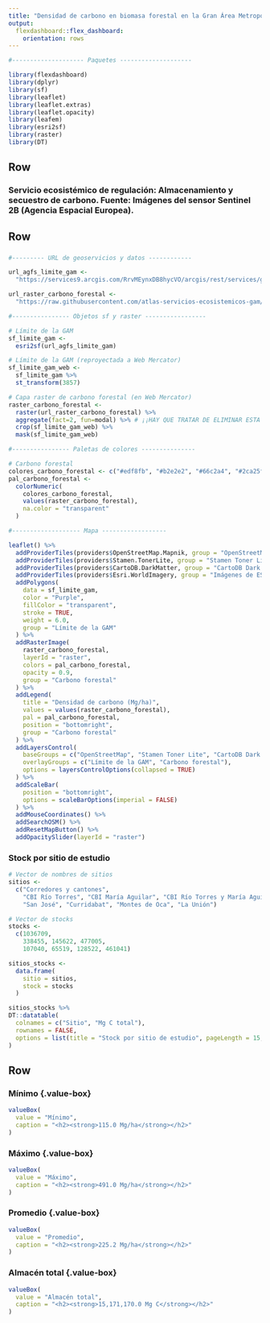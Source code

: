 ```yaml
---
title: "Densidad de carbono en biomasa forestal en la Gran Área Metropolitana"
output: 
  flexdashboard::flex_dashboard:
    orientation: rows
---
```


```r
#-------------------- Paquetes --------------------

library(flexdashboard)
library(dplyr)
library(sf)
library(leaflet)
library(leaflet.extras)
library(leaflet.opacity)
library(leafem)
library(esri2sf)
library(raster)
library(DT)

```

Row {data-height=10}
-----------------------------------------------------------------------
### **Servicio ecosistémico de regulación: Almacenamiento y secuestro de carbono. Fuente: Imágenes del sensor Sentinel 2B (Agencia Espacial Europea).**

Row {data-height=800}
-----------------------------------------------------------------------

### {data-width=750}
```r

#--------- URL de geoservicios y datos ------------

url_agfs_limite_gam <-
  "https://services9.arcgis.com/RrvMEynxDB8hycVO/arcgis/rest/services/gam_limite_gam/FeatureServer/0"

url_raster_carbono_forestal <-
  "https://raw.githubusercontent.com/atlas-servicios-ecosistemicos-gam/datos-servicios-ecosistemicos/master/gam/carbono_forestal_gam_web.tif"

#---------------- Objetos sf y raster -----------------

# Límite de la GAM
sf_limite_gam <- 
  esri2sf(url_agfs_limite_gam)

# Límite de la GAM (reproyectada a Web Mercator)
sf_limite_gam_web <- 
  sf_limite_gam %>%
  st_transform(3857)

# Capa raster de carbono forestal (en Web Mercator)
raster_carbono_forestal <-
  raster(url_raster_carbono_forestal) %>%
  aggregate(fact=2, fun=modal) %>% # ¡¡HAY QUE TRATAR DE ELIMINAR ESTA AGRUPACIÓN. PODRÍA FUNCIONAR AL USAR MÁS MEMORIA LINUX!!  
  crop(sf_limite_gam_web) %>%
  mask(sf_limite_gam_web)

#---------------- Paletas de colores ---------------

# Carbono forestal
colores_carbono_forestal <- c("#edf8fb", "#b2e2e2", "#66c2a4", "#2ca25f", "#006d2c")
pal_carbono_forestal <- 
  colorNumeric(
    colores_carbono_forestal, 
    values(raster_carbono_forestal),
    na.color = "transparent"
  )

```

```r

#------------------- Mapa ------------------

leaflet() %>%
  addProviderTiles(providers$OpenStreetMap.Mapnik, group = "OpenStreetMap") %>%
  addProviderTiles(providers$Stamen.TonerLite, group = "Stamen Toner Lite") %>%
  addProviderTiles(providers$CartoDB.DarkMatter, group = "CartoDB Dark Matter") %>%
  addProviderTiles(providers$Esri.WorldImagery, group = "Imágenes de ESRI") %>%
  addPolygons(
    data = sf_limite_gam,
    color = "Purple",
    fillColor = "transparent",
    stroke = TRUE,
    weight = 6.0,
    group = "Límite de la GAM"
  ) %>%
  addRasterImage(
    raster_carbono_forestal, 
    layerId = "raster",    
    colors = pal_carbono_forestal,
    opacity = 0.9,
    group = "Carbono forestal"
  ) %>%  
  addLegend(
    title = "Densidad de carbono (Mg/ha)",
    values = values(raster_carbono_forestal),
    pal = pal_carbono_forestal,
    position = "bottomright",
    group = "Carbono forestal"
  ) %>%    
  addLayersControl(
    baseGroups = c("OpenStreetMap", "Stamen Toner Lite", "CartoDB Dark Matter", "Imágenes de ESRI"),
    overlayGroups = c("Límite de la GAM", "Carbono forestal"),
    options = layersControlOptions(collapsed = TRUE)    
  ) %>%  
  addScaleBar(
    position = "bottomright",
    options = scaleBarOptions(imperial = FALSE)
  ) %>%
  addMouseCoordinates() %>%
  addSearchOSM() %>%
  addResetMapButton() %>%
  addOpacitySlider(layerId = "raster")
```

### Stock por sitio de estudio {data-width=250}
```r

# Vector de nombres de sitios
sitios <- 
  c("Corredores y cantones", 
    "CBI Río Torres", "CBI María Aguilar", "CBI Río Torres y María Aguilar", 
    "San José", "Curridabat", "Montes de Oca", "La Unión")

# Vector de stocks
stocks <- 
  c(1036709, 
    338455, 145622, 477005, 
    107040, 65519, 128522, 461041)

sitios_stocks <- 
  data.frame(
    sitio = sitios, 
    stock = stocks
  )

sitios_stocks %>%
DT::datatable(
  colnames = c("Sitio", "Mg C total"),
  rownames = FALSE,
  options = list(title = "Stock por sitio de estudio", pageLength = 15, dom = 't')
)

```

Row {data-height=190}
-----------------------------------------------------------------------

### Mínimo {.value-box} {data-width=250}
```r
valueBox(
  value = "Mínimo", 
  caption = "<h2><strong>115.0 Mg/ha</strong></h2>"
)
```

### Máximo {.value-box} {data-width=250}
```r
valueBox(
  value = "Máximo", 
  caption = "<h2><strong>491.0 Mg/ha</strong></h2>"
)
```

### Promedio {.value-box} {data-width=250}
```r
valueBox(
  value = "Promedio", 
  caption = "<h2><strong>225.2 Mg/ha</strong></h2>"
)
```

### Almacén total {.value-box} {data-width=250}
```r
valueBox(
  value = "Almacén total",
  caption = "<h2><strong>15,171,170.0 Mg C</strong></h2>"
)
```
